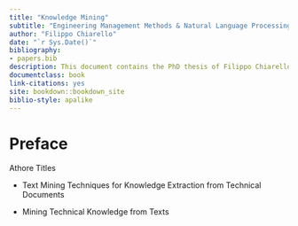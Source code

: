 ```yaml
--- 
title: "Knowledge Mining"
subtitle: "Engineering Management Methods & Natural Language Processing Techniques"
author: "Filippo Chiarello"
date: "`r Sys.Date()`"
bibliography:
- papers.bib
description: This document contains the PhD thesis of Filippo Chiarello.
documentclass: book
link-citations: yes
site: bookdown::bookdown_site
biblio-style: apalike
---
```


# Preface {-}

Athore Titles

- Text Mining Techniques for Knowledge Extraction from Technical Documents

- Mining Technical Knowledge from Texts